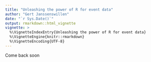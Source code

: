 ```yaml
---
title: "Unleashing the power of R for event data"
author: "Gert Janssenswillen"
date: "`r Sys.Date()`"
output: rmarkdown::html_vignette
vignette: >
  %\VignetteIndexEntry{Unleashing the power of R for event data}
  %\VignetteEngine{knitr::rmarkdown}
  %\VignetteEncoding{UTF-8}
---
```


Come back soon
